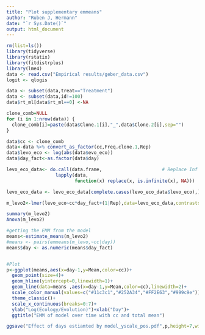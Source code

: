 ```yaml
---
title: "Plot supplementary emmeans"
author: "Ruben J, Hermann"
date: "`r Sys.Date()`"
output: html_document
---
```

```r
rm(list=ls())
library(tidyverse)
library(rstatix)
library(fitdistrplus)
library(lme4)
data <- read.csv("Empirical results/geber_data.csv")
logit <- qlogis
```
```r
data <- subset(data,treat=="Treatment")
data <- subset(data,id!=100)
data$rt_ml[data$rt_ml==0] <-NA

clone_comb=NULL
for (i in 1:nrow(data)) {
  clone_comb[i]=paste(data$Clone.1[i],"_",data$Clone.2[i],sep="")
}

data$cc <- clone_comb
data<-data %>% convert_as_factor(cc,Freq.clone.1,Rep)
data$levo_eco <- log(abs(data$evo_eco))
data$day_fact<-as.factor(data$day)

levo_eco_data<- do.call(data.frame,                      # Replace Inf in data by NA
                  lapply(data,
                         function(x) replace(x, is.infinite(x), NA)))

levo_eco_data <- levo_eco_data[complete.cases(levo_eco_data$levo_eco),]

m_levo2<-lmer(levo_eco~cc*day_fact+(1|Rep),data=levo_eco_data,contrasts =contr.sum)

summary(m_levo2)
Anova(m_levo2)
```


```r
#getting the EMM from the model
means<-estimate_means(m_levo2)
#means <- pairs(emmeans(m_levo,~cc|day))
means$day <- as.numeric(means$day_fact)


#Plot
p<-ggplot(means,aes(x=day-1,y=Mean,color=cc))+
  geom_point(size=4)+
  geom_hline(yintercept=0,linewidth=1)+
  geom_line(data=means ,aes(x=day-1,y=Mean,color=cc),linewidth=2)+
  scale_color_manual(values=c("#11c3c1","#252A34","#FF2E63","#999c9e"))+
  theme_classic()+
  scale_x_continuous(breaks=0:7)+
  ylab("Log(Ecology/Evolution)")+xlab("Day")+
  ggtitle("EMM of model over time with cc and total mean")

ggsave("Effect of days estiamted by model_yscale_pos.pdf",p,height=7,width=10)
```